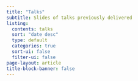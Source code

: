 ```yaml
---
title: "Talks"
subtitle: Slides of talks previously delivered
listing:
  contents: talks
  sort: "date desc"
  type: default
  categories: true
  sort-ui: false
  filter-ui: false
page-layout: article
title-block-banner: false
---
```

